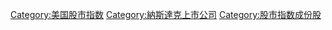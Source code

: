 [[Category:美国股市指数‎|Category:美国股市指数‎]]
[[Category:納斯達克上市公司|Category:納斯達克上市公司]]
[[Category:股市指数成份股|Category:股市指数成份股]]
